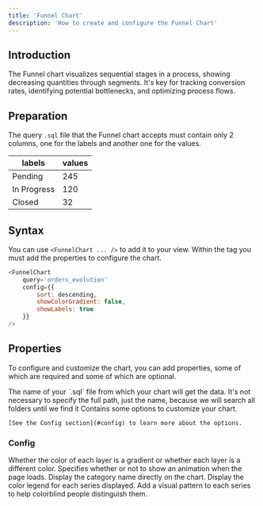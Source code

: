 ```yaml
---
title: 'Funnel Chart'
description: 'How to create and configure the Funnel Chart'
---
```


## Introduction
The Funnel chart visualizes sequential stages in a process, showing decreasing quantities through segments. It's key for tracking conversion rates, identifying potential bottlenecks, and optimizing process flows.

## Preparation
The query `.sql` file that the Funnel chart accepts must contain only 2 columns, one for the labels and another one for the values.

| labels      | values   |
| ----------- | -------- |
| Pending     | 245      |
| In Progress | 120      |
| Closed      | 32       |


## Syntax
You can use `<FunnelChart ... />` to add it to your view. Within the tag you must add the properties to configure the chart.

``` js
<FunnelChart
	query='orders_evolution'
    config={{ 
        sort: descending,
        showColorGradient: false,
        showLabels: true
    }}
/>
```

## Properties
To configure and customize the chart, you can add properties, some of which are required and some of which are optional.

<ParamField path="query" type="string" required>
    The name of your `.sql` file from which your chart will get the data. It's not necessary to specify the full path, just the name, because we will search all folders until we find it
</ParamField>

<ParamField path="config" type="array">
    Contains some options to customize your chart.
    
    [See the Config section](#config) to learn more about the options.
</ParamField>

### Config

<ParamField path="showColorGradient" type="boolean">
    Whether the color of each layer is a gradient or whether each layer is a different color.
</ParamField>

<ParamField path="animation" type="boolean">
    Specifies whether or not to show an animation when the page loads.
</ParamField>

<ParamField path="showLabels" type="boolean">
    Display the category name directly on the chart.
</ParamField>

<ParamField path="showLegend" type="boolean">
    Display the color legend for each series displayed.
</ParamField>

<ParamField path="showDecal" type="boolean">
    Add a visual pattern to each series to help colorblind people distinguish them.
</ParamField>